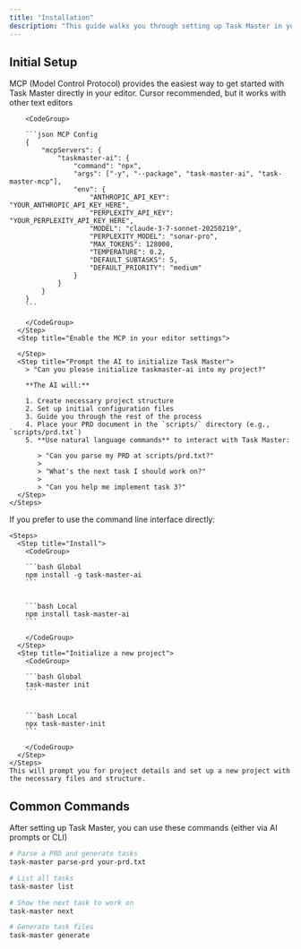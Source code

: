 ```yaml
---
title: "Installation"
description: "This guide walks you through setting up Task Master in your development environment."
---
```


## Initial Setup

<Tip>
  MCP (Model Control Protocol) provides the easiest way to get started with Task Master directly in your editor.
</Tip>

<AccordionGroup>
  <Accordion title="Option 1: Using MCP (Recommended)" icon="sparkles">
    <Steps>
      <Step title="Add the MCP config to your editor">
        Cursor recommended, but it works with other text editors

        <CodeGroup>

        ```json MCP Config
        {
        	"mcpServers": {
        		"taskmaster-ai": {
        			"command": "npx",
        			"args": ["-y", "--package", "task-master-ai", "task-master-mcp"],
        			"env": {
        				"ANTHROPIC_API_KEY": "YOUR_ANTHROPIC_API_KEY_HERE",
        				"PERPLEXITY_API_KEY": "YOUR_PERPLEXITY_API_KEY_HERE",
        				"MODEL": "claude-3-7-sonnet-20250219",
        				"PERPLEXITY_MODEL": "sonar-pro",
        				"MAX_TOKENS": 128000,
        				"TEMPERATURE": 0.2,
        				"DEFAULT_SUBTASKS": 5,
        				"DEFAULT_PRIORITY": "medium"
        			}
        		}
        	}
        }
        ```

        </CodeGroup>
      </Step>
      <Step title="Enable the MCP in your editor settings">
        
      </Step>
      <Step title="Prompt the AI to initialize Task Master">
        > "Can you please initialize taskmaster-ai into my project?"

        **The AI will:**

        1. Create necessary project structure
        2. Set up initial configuration files
        3. Guide you through the rest of the process
        4. Place your PRD document in the `scripts/` directory (e.g., `scripts/prd.txt`)
        5. **Use natural language commands** to interact with Task Master:

           > "Can you parse my PRD at scripts/prd.txt?"
           >
           > "What's the next task I should work on?"
           >
           > "Can you help me implement task 3?"
      </Step>
    </Steps>
  </Accordion>
  <Accordion title="Option 2: Manual Installation">
    If you prefer to use the command line interface directly:

    <Steps>
      <Step title="Install">
        <CodeGroup>

        ```bash Global
        npm install -g task-master-ai
        ```

        
        ```bash Local
        npm install task-master-ai
        ```

        </CodeGroup>
      </Step>
      <Step title="Initialize a new project">
        <CodeGroup>

        ```bash Global
        task-master init
        ```

        
        ```bash Local
        npx task-master-init
        ```

        </CodeGroup>
      </Step>
    </Steps>
    This will prompt you for project details and set up a new project with the necessary files and structure.
  </Accordion>
</AccordionGroup>

## Common Commands

<Tip>
  After setting up Task Master, you can use these commands (either via AI prompts or CLI)
</Tip>

```bash
# Parse a PRD and generate tasks
task-master parse-prd your-prd.txt

# List all tasks
task-master list

# Show the next task to work on
task-master next

# Generate task files
task-master generate 
